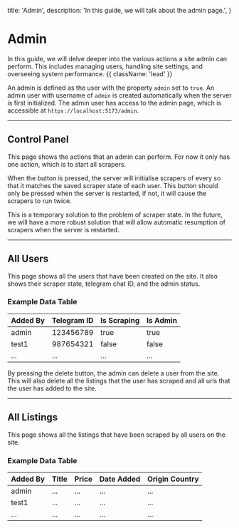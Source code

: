   title: 'Admin',
  description: 'In this guide, we will talk about the admin page.',
}

# Admin

In this guide, we will delve deeper into the various actions a site admin can perform. This includes managing users, handling site settings, and overseeing system performance. {{ className: 'lead' }}

An admin is defined as the user with the property `admin` set to `true`. An admin user with username of `admin` is created automatically when the server is first initialized. The admin user has access to the admin page, which is accessible at `https://localhost:5173/admin`.

---

## Control Panel

This page shows the actions that an admin can perform. For now it only has one action, which is to start all scrapers.

When the button is pressed, the server will initialise scrapers of every so that it matches the saved scraper state of each user. This button should only be pressed when the server is restarted, if not, it will cause the scrapers to run twice.

<Note>
  This is a temporary solution to the problem of scraper state. In the future,
  we will have a more robust solution that will allow automatic resumption of
  scrapers when the server is restarted.
</Note>

---

## All Users

This page shows all the users that have been created on the site. It also shows their scraper state, telegram chat ID, and the admin status.

### Example Data Table

| Added By | Telegram ID | Is Scraping | Is Admin |
| -------- | ----------- | ----------- | -------- |
| admin    | 123456789   | true        | true     |
| test1    | 987654321   | false       | false    |
| ...      | ...         | ...         | ...      |

By pressing the delete button, the admin can delete a user from the site. This will also delete all the listings that the user has scraped and all urls that the user has added to the site.

---

## All Listings

This page shows all the listings that have been scraped by all users on the site.

### Example Data Table

| Added By | Title | Price | Date Added | Origin Country |
| -------- | ----- | ----- | ---------- | -------------- |
| admin    | ...   | ...   | ...        | ...            |
| test1    | ...   | ...   | ...        | ...            |
| ...      | ...   | ...   | ...        | ...            |

